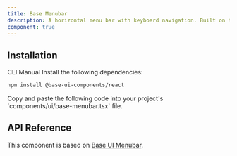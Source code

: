 ```yaml
---
title: Base Menubar
description: A horizontal menu bar with keyboard navigation. Built on top of Base UI Menubar component with shadcn styling.
component: true
---
```


<ExamplePreview path="base-menubar/default" />

## Installation

<Tabs defaultValue="cli">

<TabsList>
  <TabsTrigger value="cli">CLI</TabsTrigger>
  <TabsTrigger value="manual">Manual</TabsTrigger>
</TabsList>

<TabsContent value="cli">
  <CliCommands name="base-menubar" />
</TabsContent>

<TabsContent value="manual">    
<Steps>

<Step>
Install the following dependencies:

```bash
npm install @base-ui-components/react
```

</Step>

<Step>
Copy and paste the following code into your project's `components/ui/base-menubar.tsx` file.

<ComponentPreview name="base-menubar" />

</Step>

</Steps>

</TabsContent>

</Tabs>

<ExamplePreview path="base-menubar/nested" />

## API Reference

This component is based on [Base UI Menubar](https://base-ui.com/react/components/menubar).
